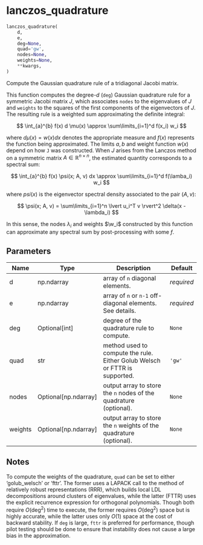 # lanczos_quadrature { #quadrature.lanczos_quadrature }

```python
lanczos_quadrature(
    d,
    e,
    deg=None,
    quad='gw',
    nodes=None,
    weights=None,
    **kwargs,
)
```

Compute the Gaussian quadrature rule of a tridiagonal Jacobi matrix.

This function computes the degree-$d$ (`deg`) Gaussian quadrature rule for a symmetric Jacobi matrix $J$,
which associates `nodes` to the eigenvalues of $J$ and `weights` to the squares of the first components
of the eigenvectors of $J$. The resulting rule is a weighted sum approximating the definite integral:

$$ \int_{a}^{b} f(x) d \mu(x) \approx \sum\limits_{i=1}^d f(x_i) w_i $$

where $d \mu(x) = w(x) dx$ denotes the appropriate measure and $f(x)$ represents the function being approximated.
The limits $a,b$ and weight function $w(x)$ depend on how `J` was constructed. When $J$ arises from the Lanczos
method on a symmetric matrix $A \in \mathbb{R}^{n \times n}$, the estimated quantity corresponds to a spectral sum:

$$ \int_{a}^{b} f(x) \psi(x; A, v) dx \approx \sum\limits_{i=1}^d f(\lamba_i) w_i $$

where $psi(x)$ is the eigenvector spectral density associated to the pair $(A,v)$:

$$ \psi(x; A, v) = \sum\limits_{i=1}^n \lvert u_i^T v \rvert^2 \delta(x - \lambda_i) $$

In this sense, the nodes $\lambda_i$ and weights $\w_i$ constructed by this function can approximate
any spectral sum by post-processing with some $f$.

## Parameters {.doc-section .doc-section-parameters}

| Name    | Type                   | Description                                                                | Default    |
|---------|------------------------|----------------------------------------------------------------------------|------------|
| d       | np.ndarray             | array of `n` diagonal elements.                                            | _required_ |
| e       | np.ndarray             | array of `n` or `n-1` off-diagonal elements. See details.                  | _required_ |
| deg     | Optional\[int\]        | degree of the quadrature rule to compute.                                  | `None`     |
| quad    | str                    | method used to compute the rule. Either Golub Welsch or FTTR is supported. | `'gw'`     |
| nodes   | Optional\[np.ndarray\] | output array to store the `n` nodes of the quadrature (optional).          | `None`     |
| weights | Optional\[np.ndarray\] | output array to store the `n` weights of the quadrature (optional).        | `None`     |

## Notes {.doc-section .doc-section-notes}

To compute the weights of the quadrature, `quad` can be set to either 'golub_welsch' or 'fttr'. The former uses a LAPACK call to
the method of relatively robust representations (RRR), which builds local LDL decompositions around clusters of eigenvalues,
while the latter (FTTR) uses the explicit recurrence expression for orthogonal polynomials. Though both require
$O(\mathrm{deg}^2)$ time to execute, the former requires $O(\mathrm{deg}^2)$ space but is highly accurate, while the latter uses
only $O(1)$ space at the cost of backward stability. If `deg` is large, `fttr` is preferred for performance, though pilot testing
should be done to ensure that instability does not cause a large bias in the approximation.